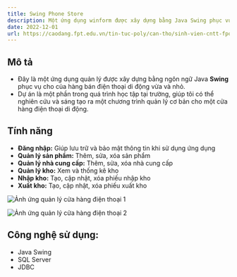 ```yaml
---
title: Swing Phone Store
description: Một ứng dụng winform được xây dựng bằng Java Swing phục vụ cho của hàng bán điện thoại di động.
date: 2022-12-01
url: https://caodang.fpt.edu.vn/tin-tuc-poly/can-tho/sinh-vien-cntt-fpoly-can-tho-thiet-ke-thanh-cong-phan-mem-quan-ly-xuat-nhap-kho-dien-thoai.html
---
```



## Mô tả
- Đây là một ứng dụng quản lý được xây dựng bằng ngôn ngữ Java **Swing** phục vụ cho của hàng bán điện thoại di động vừa và nhỏ.
- Dự án là một phần trong quá trình học tập tại trường, giúp tôi có thể nghiên cứu và sáng tạo ra một chương trình quản lý cơ bản cho một cửa hàng điện thoại di động.

## Tính năng

- **Đăng nhập:** Giúp lưu trữ và bảo mật thông tin khi sử dụng ứng dụng
- **Quản lý sản phẩm:** Thêm, sửa, xóa sản phẩm
- **Quản lý nhà cung cấp:** Thêm, sửa, xóa nhà cung cấp
- **Quản lý kho:** Xem và thống kê kho
- **Nhập kho:** Tạo, cập nhật, xóa phiếu nhập kho
- **Xuất kho:** Tạo, cập nhật, xóa phiếu xuất kho



![Ảnh ứng quản lý cửa hàng điện thoại 1](/projects/phone-store/2.jpg)

![Ảnh ứng quản lý cửa hàng điện thoại 2](/projects/phone-store/1.jpg)


## Công nghệ sử dụng:
- Java Swing
- SQL Server
- JDBC